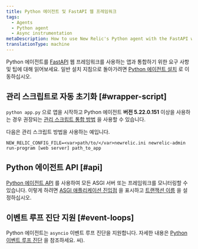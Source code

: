 ```yaml
---
title: Python 에이전트 및 FastAPI 웹 프레임워크
tags:
  - Agents
  - Python agent
  - Async instrumentation
metaDescription: How to use New Relic's Python agent with the FastAPI web framework.
translationType: machine
---
```


Python 에이전트를 [FastAPI](https://fastapi.tiangolo.com/) 웹 프레임워크를 사용하는 앱과 통합하기 위한 요구 사항 및 팁에 대해 읽어보세요. 일반 설치 지침으로 돌아가려면 [Python 에이전트 설치](/docs/agents/python-agent/installation-configuration/python-agent-installation) 로 이동하십시오.

## 관리 스크립트로 자동 초기화 [#wrapper-script]

`python app.py` 으로 앱을 시작하고 Python 에이전트 **버전 5.22.0.151** 이상을 사용하는 경우 권장되는 [관리 스크립트 통합 방법](/docs/agents/python-agent/installation-configuration/python-agent-installation#integration) 을 사용할 수 있습니다.

다음은 관리 스크립트 방법을 사용하는 예입니다.

```
NEW_RELIC_CONFIG_FILE=<var>path/to/</var>newrelic.ini newrelic-admin run-program [web server] path_to_app
```

## Python 에이전트 API [#api]

[Python 에이전트 API](/docs/agents/python-agent/python-agent-api) 를 사용하여 모든 ASGI 서버 또는 프레임워크를 모니터링할 수 있습니다. 이렇게 하려면 [ASGI 애플리케이션 진입점](/docs/agents/python-agent/python-agent-api/asgiapplication-python-agent-api) 을 표시하고 [트랜잭션 이름](/docs/agents/python-agent/python-agent-api/settransactionname-python-agent-api) 을 설정하십시오.

## 이벤트 루프 진단 지원 [#event-loops]

Python 에이전트는 `asyncio` 이벤트 루프 진단을 지원합니다. 자세한 내용은 [Python 이벤트 루프 진단](/docs/agents/python-agent/supported-features/python-event-loop-diagnostics) 을 참조하세요. 씨).